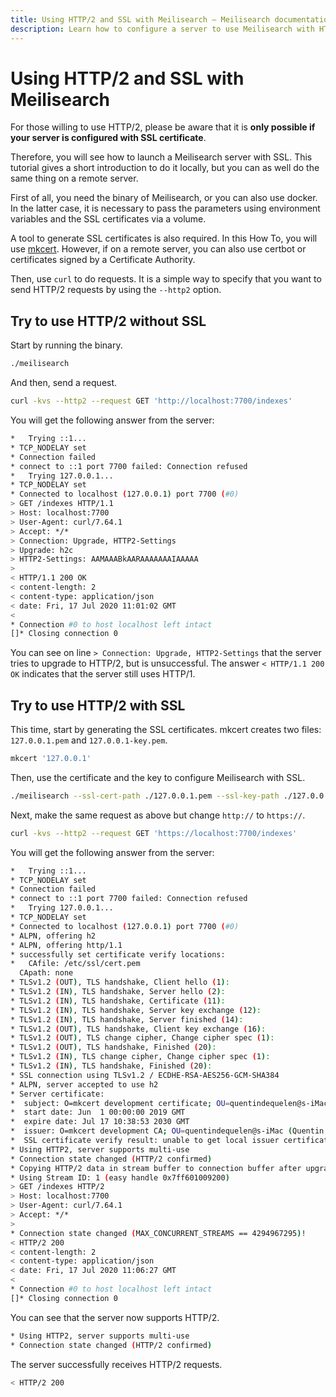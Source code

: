 ```yaml
---
title: Using HTTP/2 and SSL with Meilisearch — Meilisearch documentation
description: Learn how to configure a server to use Meilisearch with HTTP/2.
---
```


# Using HTTP/2 and SSL with Meilisearch

For those willing to use HTTP/2, please be aware that it is **only possible if your server is configured with SSL certificate**.

Therefore, you will see how to launch a Meilisearch server with SSL. This tutorial gives a short introduction to do it locally, but you can as well do the same thing on a remote server.

First of all, you need the binary of Meilisearch, or you can also use docker. In the latter case, it is necessary to pass the parameters using environment variables and the SSL certificates via a volume.

A tool to generate SSL certificates is also required. In this How To, you will use [mkcert](https://github.com/FiloSottile/mkcert). However, if on a remote server, you can also use certbot or certificates signed by a Certificate Authority.

Then, use `curl` to do requests. It is a simple way to specify that you want to send HTTP/2 requests by using the `--http2` option.

## Try to use HTTP/2 without SSL

Start by running the binary.

```bash
./meilisearch
```

And then, send a request.

```bash
curl -kvs --http2 --request GET 'http://localhost:7700/indexes'
```

You will get the following answer from the server:

```bash
*   Trying ::1...
* TCP_NODELAY set
* Connection failed
* connect to ::1 port 7700 failed: Connection refused
*   Trying 127.0.0.1...
* TCP_NODELAY set
* Connected to localhost (127.0.0.1) port 7700 (#0)
> GET /indexes HTTP/1.1
> Host: localhost:7700
> User-Agent: curl/7.64.1
> Accept: */*
> Connection: Upgrade, HTTP2-Settings
> Upgrade: h2c
> HTTP2-Settings: AAMAAABkAARAAAAAAAIAAAAA
>
< HTTP/1.1 200 OK
< content-length: 2
< content-type: application/json
< date: Fri, 17 Jul 2020 11:01:02 GMT
<
* Connection #0 to host localhost left intact
[]* Closing connection 0
```

You can see on line `> Connection: Upgrade, HTTP2-Settings` that the server tries to upgrade to HTTP/2, but is unsuccessful.
The answer `< HTTP/1.1 200 OK` indicates that the server still uses HTTP/1.

## Try to use HTTP/2 with SSL

This time, start by generating the SSL certificates. mkcert creates two files: `127.0.0.1.pem` and `127.0.0.1-key.pem`.

```bash
mkcert '127.0.0.1'
```

Then, use the certificate and the key to configure Meilisearch with SSL.

```bash
./meilisearch --ssl-cert-path ./127.0.0.1.pem --ssl-key-path ./127.0.0.1-key.pem
```

Next, make the same request as above but change `http://` to `https://`.

```bash
curl -kvs --http2 --request GET 'https://localhost:7700/indexes'
```

You will get the following answer from the server:

```bash
*   Trying ::1...
* TCP_NODELAY set
* Connection failed
* connect to ::1 port 7700 failed: Connection refused
*   Trying 127.0.0.1...
* TCP_NODELAY set
* Connected to localhost (127.0.0.1) port 7700 (#0)
* ALPN, offering h2
* ALPN, offering http/1.1
* successfully set certificate verify locations:
*   CAfile: /etc/ssl/cert.pem
  CApath: none
* TLSv1.2 (OUT), TLS handshake, Client hello (1):
* TLSv1.2 (IN), TLS handshake, Server hello (2):
* TLSv1.2 (IN), TLS handshake, Certificate (11):
* TLSv1.2 (IN), TLS handshake, Server key exchange (12):
* TLSv1.2 (IN), TLS handshake, Server finished (14):
* TLSv1.2 (OUT), TLS handshake, Client key exchange (16):
* TLSv1.2 (OUT), TLS change cipher, Change cipher spec (1):
* TLSv1.2 (OUT), TLS handshake, Finished (20):
* TLSv1.2 (IN), TLS change cipher, Change cipher spec (1):
* TLSv1.2 (IN), TLS handshake, Finished (20):
* SSL connection using TLSv1.2 / ECDHE-RSA-AES256-GCM-SHA384
* ALPN, server accepted to use h2
* Server certificate:
*  subject: O=mkcert development certificate; OU=quentindequelen@s-iMac (Quentin de Quelen)
*  start date: Jun  1 00:00:00 2019 GMT
*  expire date: Jul 17 10:38:53 2030 GMT
*  issuer: O=mkcert development CA; OU=quentindequelen@s-iMac (Quentin de Quelen); CN=mkcert quentindequelen@s-iMac (Quentin de Quelen)
*  SSL certificate verify result: unable to get local issuer certificate (20), continuing anyway.
* Using HTTP2, server supports multi-use
* Connection state changed (HTTP/2 confirmed)
* Copying HTTP/2 data in stream buffer to connection buffer after upgrade: len=0
* Using Stream ID: 1 (easy handle 0x7ff601009200)
> GET /indexes HTTP/2
> Host: localhost:7700
> User-Agent: curl/7.64.1
> Accept: */*
>
* Connection state changed (MAX_CONCURRENT_STREAMS == 4294967295)!
< HTTP/2 200
< content-length: 2
< content-type: application/json
< date: Fri, 17 Jul 2020 11:06:27 GMT
<
* Connection #0 to host localhost left intact
[]* Closing connection 0
```

You can see that the server now supports HTTP/2.

```bash
* Using HTTP2, server supports multi-use
* Connection state changed (HTTP/2 confirmed)
```

The server successfully receives HTTP/2 requests.

```bash
< HTTP/2 200
```
